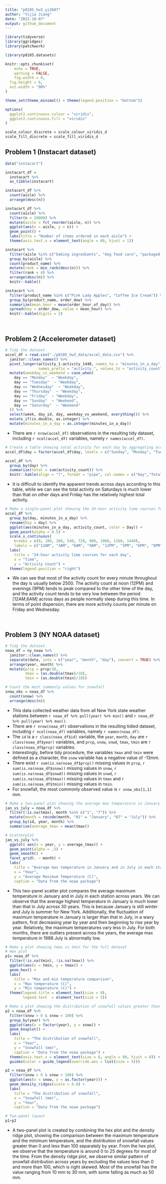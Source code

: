 ```yaml
---
title: "p8105_hw3_yj2687"
author: "Yijia Jiang"
date: "2022-10-07"
output: github_document
---
```


```r
library(tidyverse)
library(ggridges)
library(patchwork)

library(p8105.datasets)

knitr::opts_chunk$set(
	echo = TRUE,
	warning = FALSE,
	fig.width = 8, 
  fig.height = 6,
  out.width = "90%"
)

theme_set(theme_minimal() + theme(legend.position = "bottom"))

options(
  ggplot2.continuous.colour = "viridis",
  ggplot2.continuous.fill = "viridis"
)

scale_colour_discrete = scale_colour_viridis_d
scale_fill_discrete = scale_fill_viridis_d
```




## Problem 1 (Instacart dataset)
```r
data("instacart")

instacart_df = 
  instacart %>% 
  as_tibble(instacart)

instacart_df %>% 
  count(aisle) %>% 
  arrange(desc(n))

instacart_df %>% 
  count(aisle) %>% 
  filter(n > 10000) %>% 
  mutate(aisle = fct_reorder(aisle, n)) %>% 
  ggplot(aes(x = aisle, y = n)) + 
  geom_point() + 
  labs(title = "Number of items ordered in each aisle") +
  theme(axis.text.x = element_text(angle = 60, hjust = 1))

instacart %>% 
  filter(aisle %in% c("baking ingredients", "dog food care", "packaged vegetables fruits")) %>%
  group_by(aisle) %>% 
  count(product_name) %>% 
  mutate(rank = min_rank(desc(n))) %>% 
  filter(rank < 4) %>% 
  arrange(desc(n)) %>%
  knitr::kable()

instacart %>%
  filter(product_name %in% c("Pink Lady Apples", "Coffee Ice Cream")) %>%
  group_by(product_name, order_dow) %>%
  summarize(mean_hour = mean(order_hour_of_day)) %>%
  spread(key = order_dow, value = mean_hour) %>%
  knitr::kable(digits = 2)
```

&nbsp;



## Problem 2 (Accelerometer dataset)
```r
# Tidy the dataset
accel_df = read.csv("./p8105_hw3_data/accel_data.csv") %>%
  janitor::clean_names() %>%
  pivot_longer(activity_1:activity_1440, names_to = "minutes_in_a_day", 
               names_prefix = "activity_", values_to = "activity_count") %>% 
  mutate(weekday_vs_weekend = case_when(
    day == "Monday"  ~ "Weekday",
    day == "Tuesday"  ~ "Weekday",
    day == "Wednesday"  ~ "Weekday",
    day == "Thursday"  ~ "Weekday",
    day == "Friday"  ~ "Weekday",
    day == "Sunday"  ~ "Weekend",
    day == "Saturday"  ~ "Weekend"
  )) %>% 
  select(week, day_id, day, weekday_vs_weekend, everything()) %>% 
  mutate_if(is.double, as.integer) %>%
  mutate(minutes_in_a_day = as.integer(minutes_in_a_day))
```

* There are `r nrow(accel_df)` observations in the resulting tidy dataset, including `r ncol(accel_df)` variables, namely `r names(accel_df)`.


```r
# Create a table showing total activity for each day by aggregating across minutes
accel_df$day = factor(accel_df$day, levels = c("Sunday", "Monday", "Tuesday", "Wednesday", "Thursday", "Friday", "Saturday"))

accel_df %>% 
  group_by(day) %>% 
  summarize(total = sum(activity_count)) %>% 
  knitr::kable(align = "l", format = "pipe", col.names = c("Day","Total"))

```

* It is difficult to identify the apparent trends across days according to this table, while we can see the total activity on Saturdays is much lower than that on other days and Friday has the relatively highest total activity.


```r
# Make a single-panel plot showing the 24-hour activity time courses for each day and use color to indicate day of the week. 
accel_df %>% 
  group_by(day, minutes_in_a_day) %>%
  rename(Day = day) %>%
  ggplot(aes(minutes_in_a_day, activity_count, color = Day)) +
  geom_point(alpha = 0.5) +
  scale_x_continuous(
    breaks = c(0, 180, 360, 540, 720, 900, 1080, 1260, 1440),
    labels = c("12AM", "3AM", "6AM", "9AM", "12PM", "3PM", "6PM", "9PM", "11:59PM")) + 
  labs(
    title = "24-hour activity time courses for each day",
    x = "Time",
    y = "Activity Count") +
  theme(legend.position = "right")
```

* We can see that most of the activity count for every minute throughout the day is usually below 2500. The activity count at noon (12PM) and evenings (9PM) tends to peak compared to the other time of the day, and the activity count tends to be very low between the period [12AM,6AM] across days as people normally sleep during this time. In terms of point dispersion, there are more activity counts per minute on Friday and Wednesday.

&nbsp;



## Problem 3 (NY NOAA dataset)
```r
# Tidy the dataset
noaa_df = ny_noaa %>% 
  janitor::clean_names() %>%
  separate(date, into = c("year", "month", "day"), convert = TRUE) %>% 
  arrange(year, month) %>%
  mutate(prcp = prcp/10,
         tmax = (as.double(tmax)/10),
         tmin = (as.double(tmin)/10)) 

# Count the most commonly values for snowfall
snow_obs = noaa_df %>%
  count(snow) %>% 
  arrange(desc(n))
```

* This data collected weather data from all New York state weather stations between `r noaa_df %>% pull(year) %>% min()` and `r noaa_df %>% pull(year) %>% max()`.
* There are `r nrow(noaa_df)` observations in the resulting tidied dataset, including `r ncol(noaa_df)` variables, namely `r names(noaa_df)`.
* The `id` is a `r class(noaa_df$id)` variable, the `year`, `month`, `day` are `r class(noaa_df$year)` variables, and `prcp`, `snow`, `snwd`, `tmax`, `tmin` are `r class(noaa_df$prcp)` variables.
* Interestingly, before tidy procedure, the variables `tmax` and `tmin` were defined as a character, the `snow` variable has a negative value of -13mm.
* There exist `r sum(is.na(noaa_df$prcp))` missing values in `prcp`, `r sum(is.na(noaa_df$snow))` missing values in `snow`, `r sum(is.na(noaa_df$snwd))` missing values in `snwd`, `r sum(is.na(noaa_df$tmax))` missing values in `tmax` and `r sum(is.na(noaa_df$tmin))` missing values in `tmin`.
* For snowfall, the most commonly observed value is `r snow_obs[1,1]` mm.


```r
# Make a two-panel plot showing the average max temperature in January and in July in each station across years.
jan_vs_july = noaa_df %>%
  filter(!is.na(tmax), month %in% c("1", "7")) %>%
  mutate(month = recode(month, "01" = "January", "07" = "July")) %>%
  group_by(id, year, month) %>%
  summarise(average_tmax = mean(tmax))

# Scatterplot
jan_vs_july %>% 
  ggplot( aes(x = year, y = average_tmax)) +
  geom_point(alpha = .5) +
  geom_smooth() +
  facet_grid(. ~ month) +
  labs(
    title = "Average max temperature in January and in July in each station across years",
    x = "Year",
    y = "Average Maximum Temperature (C)",
    caption = "Data from the noaa package") 
```

* This two-panel scatter plot compares the average maximum temperature in January and in July in each station across years. We can observe that the average highest temperature in January is much lower than that in July across 30 years. This is because January is still winter and July is summer for New York. Additionally, the fluctuation of maximum temperature in January is larger than that in July, in a wavy pattern, first decreasing year by year and then beginning to rise year by year. Relatively, the maximum temperatures vary less in July. For both months, there are outliers present across the years, the average max temperature in 1988 July is abnormally low. 


```r
# Make a plot showing tmax vs tmin for the full dataset
# Hex plot
p1= noaa_df %>%
  filter(!is.na(tmin), !is.na(tmax)) %>%
  ggplot(aes(x = tmin, y = tmax)) +
  geom_hex() +
  labs(
    title = "Max and min temperature comparison",
    x = "Max temperature (C)",
    y = "Min temperature (C)") +
  theme(legend.title = element_text(size = 9), 
        legend.text  = element_text(size = 5))

# Make a plot showing the distribution of snowfall values greater than 0 and less than 100 separately by year
p2 = noaa_df %>%
  filter(snow > 0 & snow < 100) %>%
  group_by(year) %>%
  ggplot(aes(x = factor(year), y = snow)) +
  geom_boxplot() +
  labs(
    title = "The distribution of snowfall",
    x = "Year",
    y = "Snowfall (mm)",
    caption = "Data from the noaa package") +
  theme(axis.text.x = element_text(size = 8, angle = 90, hjust = 0)) +
  guides(color = guide_legend(override.aes = list(size = 5)))

p2 = noaa_df %>% 
  filter(snow > 0 & snow < 100) %>%
  ggplot(aes(x = snow, y = as.factor(year))) +
  geom_density_ridges(scale = 0.8) +
  labs(
    title = "The distribution of snowfall",
    x = "Snowfall (mm)",
    y = "Year",
    caption = "Data from the noaa package") 

# Two-panel layout
p1+p2
```

* A two-panel plot is created by combining the hex plot and the density ridge plot, showing the comparison between the maximum temperature and the minimum temperature, and the distribution of snowfall values greater than 0 and less than 100 separately by year. From the hex plot, we observe that the temperature is around 0 to 25 degrees for most of the time. From the density ridge plot, we observe similar pattern of snowfall distribution across years by excluding the values less than 0 and more than 100, which is right skewed. Most of the snowfall has the value ranging from 10 mm to 30 mm, with some falling as much as 50 mm. 


